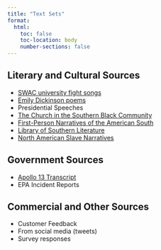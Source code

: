 ```yaml
---
title: "Text Sets"
format:
  html:
    toc: false
    toc-location: body
    number-sections: false
---
```


## Literary and Cultural Sources

-   [SWAC university fight songs](data/almamaters.zip)
-   [Emily Dickinson poems](https://www.gutenberg.org/files/12242/12242-h/12242-h.htm)
-   Presidential Speeches
-   [The Church in the Southern Black Community](https://docsouth.unc.edu/full-text/church-southern-black-community.zip)
-   [First-Person Narratives of the American South](https://docsouth.unc.edu/full-text/first-person-narratives-american-south.zip)
-   [Library of Southern Literature](https://docsouth.unc.edu/full-text/library-southern-literature.zip)
-   [North American Slave Narratives](https://docsouth.unc.edu/full-text/na-slave-narratives.zip)

## Government Sources

-   [Apollo 13 Transcript](data/apollo13.rds)
-   EPA Incident Reports

## Commercial and Other Sources

-   Customer Feedback
-   From social media (tweets)
-   Survey responses
